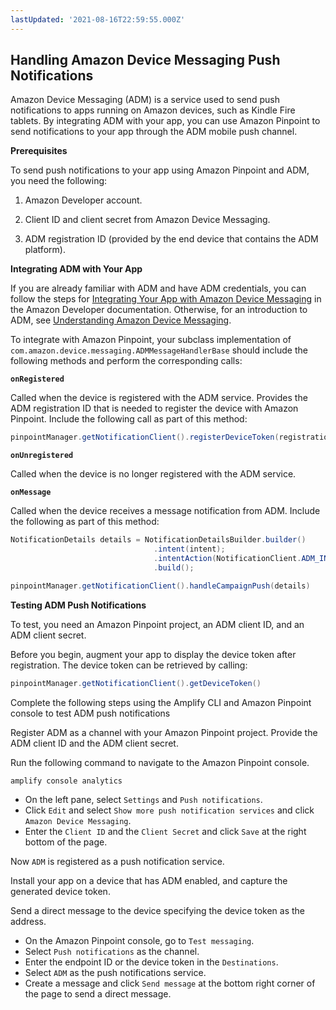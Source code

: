 ```yaml
---
lastUpdated: '2021-08-16T22:59:55.000Z'
---
```

## Handling Amazon Device Messaging Push Notifications

Amazon Device Messaging (ADM) is a service used to send push notifications to apps running on Amazon devices, such as Kindle Fire tablets. By integrating ADM with your app, you can use Amazon Pinpoint to send notifications to your app through the ADM mobile push channel.

**Prerequisites**

To send push notifications to your app using Amazon Pinpoint and ADM, you need the following:

1. Amazon Developer account.

1. Client ID and client secret from Amazon Device Messaging.

1. ADM registration ID (provided by the end device that contains the ADM platform).

**Integrating ADM with Your App**

If you are already familiar with ADM and have ADM credentials, you can follow the steps for [Integrating Your App with Amazon Device Messaging](https://developer.amazon.com/public/apis/engage/device-messaging/tech-docs/adm-integrating-your-app) in the Amazon Developer documentation. Otherwise, for an introduction to ADM, see [Understanding Amazon Device Messaging](https://developer.amazon.com/docs/adm/overview.html).

To integrate with Amazon Pinpoint, your subclass implementation of `com.amazon.device.messaging.ADMMessageHandlerBase` should include the following methods and perform the corresponding calls:

**`onRegistered`**

Called when the device is registered with the ADM service. Provides the ADM registration ID that is needed to register the device with Amazon Pinpoint. Include the following call as part of this method:

```java
pinpointManager.getNotificationClient().registerDeviceToken(registrationId)
```

**`onUnregistered`**

Called when the device is no longer registered with the ADM service.

**`onMessage`**

Called when the device receives a message notification from ADM. Include the following as part of this method:

```java
NotificationDetails details = NotificationDetailsBuilder.builder()
                                .intent(intent);
                                .intentAction(NotificationClient.ADM_INTENT_ACTION)
                                .build();

pinpointManager.getNotificationClient().handleCampaignPush(details)
```

**Testing ADM Push Notifications**

To test, you need an Amazon Pinpoint project, an ADM client ID, and an ADM client secret.

Before you begin, augment your app to display the device token after registration. The device token can be retrieved by calling:

```java
pinpointManager.getNotificationClient().getDeviceToken()
```

Complete the following steps using the Amplify CLI and Amazon Pinpoint console to test ADM push notifications

Register ADM as a channel with your Amazon Pinpoint project. Provide the ADM client ID and the ADM client secret.

Run the following command to navigate to the Amazon Pinpoint console.

```bash
amplify console analytics
```

* On the left pane, select `Settings` and `Push notifications`. 
* Click `Edit` and select `Show more push notification services` and click `Amazon Device Messaging`. 
* Enter the `Client ID` and the `Client Secret` and click `Save` at the right bottom of the page.

Now `ADM` is registered as a push notification service.

Install your app on a device that has ADM enabled, and capture the generated device token.

Send a direct message to the device specifying the device token as the address.

* On the Amazon Pinpoint console, go to `Test messaging`. 
* Select `Push notifications` as the channel. 
* Enter the endpoint ID or the device token in the `Destinations`. 
* Select `ADM` as the push notifications service. 
* Create a message and click `Send message` at the bottom right corner of the page to send a direct message.
